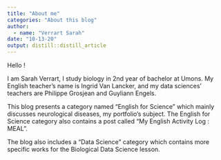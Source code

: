 ```yaml
---
title: "About me"
categories: "About this blog"
author:
  - name: "Verrart Sarah" 
date: "10-13-20"
output: distill::distill_article
---
```


Hello ! 

I am Sarah Verrart, I study biology in 2nd year of bachelor at Umons. My English teacher's name is Ingrid Van Lancker, and my data sciences' teachers are Philippe Grosjean and Guyliann Engels. 

This blog presents a category named "English for Science" which mainly discusses neurological diseases, my portfolio's subject. The English for Science category also contains a post called "My English Activity Log : MEAL".

The blog also includes a "Data Science" category which contains more specific works for the Biological Data Science lesson. 
